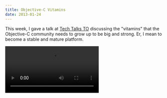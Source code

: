 ```yaml
---
title: Objective-C Vitamins
date: 2013-01-24
---
```


This week, I gave a talk at [Tech Talks TO](http://techtalksto.com/post/40607791416/ash-furrow-presenting-accessibility-and-unit-testing) discussing the "vitamins" that the Objective-C community needs to grow up to be big and strong. Er, I mean to become a stable and mature platform.

<Video src="https://player.vimeo.com/video/58066095?wmode=opaque&amp;api=1" />

Slides are also available as a [direct PDF download](http://static.ashfurrow.com/blog/vitamins.pdf) in case anyone is interested.

<SpeakerDeck videoID="f3f28280478b0130bba412313d320a8d" />

I may have been a little harsh on the community (as is my way), but I've seen way too many Stack Overflow questions with people trying to implement their own widget instead of using one that someone has already written. I also say that UI Acceptance Testing is not really feasible, which is hyperbolic. The tools are coming a long way, in no small part thanks to my friend [Paddy](https://github.com/tapi)'s work on [Frank](https://github.com/moredip/Frank).

